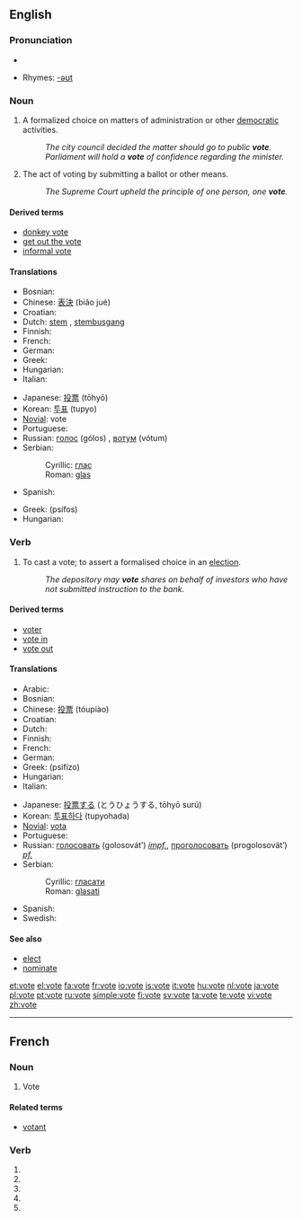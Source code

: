 {{see|Vote|võte|voté}}

==English==

===Pronunciation===
*{{audio|en-us-vote.ogg|Audio (US)}}

*Rhymes: [[Rhymes:English:-əʊt|-əʊt]]

===Noun===
{{en-noun}}

# A formalized choice on matters of administration or other [[democratic]] activities.
#: ''The city council decided the matter should go to public '''vote'''.''
#: ''Parliament will hold a '''vote''' of confidence regarding the minister.''
# The act of voting by submitting a ballot or other means.
#: ''The Supreme Court upheld the principle of one person, one '''vote'''.''

====Derived terms====
*[[donkey vote]]
*[[get out the vote]]
*[[informal vote]]

====Translations====
{{trans-top|a formalised choice}}
* Bosnian: {{t-|bs|glas|m}}
* Chinese: [[表決]] (biǎo jué)
* Croatian: {{t-|hr|glas|m}}
* Dutch: [[stem]] {{f}}, [[stembusgang]] {{m}}
* Finnish: {{t+|fi|ääni}}
* French: {{t+|fr|voix|f}}
* German: {{t+|de|Stimme|f}}
* Greek: {{t+|el|ψηφοφορία|f|tr=psifoforía|sc=Grek}}
* Hungarian: {{t|hu|szavazás}}
* Italian: {{t+|it|voto|m}}
{{trans-mid}}
* Japanese: [[投票]] (tōhyō)
* Korean: [[투표]] (tupyo)
* [[Novial]]: vote
* Portuguese: {{t+|pt|voto|m}}
* Russian: [[голос]] (gólos) {{m}}, [[вотум]] (vótum) {{m}}
* Serbian:
*: Cyrillic: [[глас#Serbian|глас]] {{m}}
*: Roman: [[glas#Serbian|glas]] {{m}}
* Spanish: {{t-|es|voto|m}}
{{trans-bottom}}

{{trans-top|act of voting}}
* Greek: {{t|el|ψήφος|f|sc=Grek}} (psífos)
* Hungarian: {{t|hu|szavazat}}
{{trans-mid}}
{{trans-bottom}}

===Verb===
{{en-verb|vot|ing}}

# To cast a vote; to assert a formalised choice in an [[election]].
#: ''The depository may '''vote''' shares on behalf of investors who have not submitted instruction to the bank.''

====Derived terms====
*[[voter]]
*[[vote in]]
*[[vote out]]

====Translations====
{{trans-top|assert a formalised choice}}
* Arabic: {{ARchar|[[صوت]]}} {{unicode|(ʂáwwata)}}
* Bosnian: {{t-|bs|glasati}}
* Chinese: [[投票]] (tóupiào)
* Croatian: {{t-|hr|glasovati}}
* Dutch: {{t+|nl|stemmen}}
* Finnish: {{t+|fi|äänestää}}
* French: {{t+|fr|voter}}
* German: {{t+|de|wählen}}
* Greek: {{t+|el|ψηφίζω|sc=Grek}} (psifízo)
* Hungarian: {{t|hu|szavaz}}
* Italian: {{t+|it|votare}}
{{trans-mid}}
* Japanese: [[投票]][[する]] (とうひょうする, tōhyō surú)
* Korean: [[투표하다]] (tupyohada)
* [[Novial]]: [[vota]]
* Portuguese: {{t+|pt|votar}}
* Russian: [[голосовать]] (golosovát’) ''[[impf.]]'', [[проголосовать]] (progolosovát’) ''[[pf.]]''
* Serbian:
*: Cyrillic: [[гласати#Serbian|гласати]]
*: Roman: [[glasati#Serbian|glasati]]
* Spanish: {{t-|es|votar}}
* Swedish: {{t+|sv|rösta}}
{{trans-bottom}}

====See also====
*[[elect]]
*[[nominate]]

[[et:vote]]
[[el:vote]]
[[fa:vote]]
[[fr:vote]]
[[io:vote]]
[[is:vote]]
[[it:vote]]
[[hu:vote]]
[[nl:vote]]
[[ja:vote]]
[[pl:vote]]
[[pt:vote]]
[[ru:vote]]
[[simple:vote]]
[[fi:vote]]
[[sv:vote]]
[[ta:vote]]
[[te:vote]]
[[vi:vote]]
[[zh:vote]]

----
==French==

===Noun===
{{fr-noun|f}}

# Vote

====Related terms====
*[[votant]]

===Verb===
{{fr-verb-form}}

# {{form of|[[first-person|First-person]] [[singular]] [[present indicative]]|[[voter#French|voter]]|lang=French}}
# {{form of|[[second-person|First-person]] [[singular]] [[present indicative]]|[[voter#French|voter]]|lang=French}}
# {{form of|First-person singular [[present subjunctive]]|voter#French|voter|lang=French}}
# {{form of|[[third-person|Third-person]] singular [[present subjunctive]]|voter#French|voter|lang=French}}
# {{form of|Second-person singular [[imperative]]|voter#French|voter|lang=French}}


{{rfc-auto}}